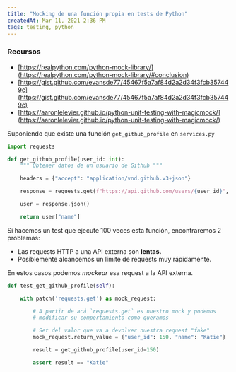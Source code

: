 ```yaml
---
title: "Mocking de una función propia en tests de Python"
createdAt: Mar 11, 2021 2:36 PM
tags: testing, python
---
```


### Recursos

-   [https://realpython.com/python-mock-library/](https://realpython.com/python-mock-library/#conclusion)
-   [https://gist.github.com/evansde77/45467f5a7af84d2a2d34f3fcb357449c](https://gist.github.com/evansde77/45467f5a7af84d2a2d34f3fcb357449c)
-   [https://aaronlelevier.github.io/python-unit-testing-with-magicmock/](https://aaronlelevier.github.io/python-unit-testing-with-magicmock/)

Suponiendo que existe una función `get_github_profile` en `services.py`

```python
import requests

def get_github_profile(user_id: int):
	""" Obtener datos de un usuario de Github """

    headers = {"accept": "application/vnd.github.v3+json"}

    response = requests.get(f"https://api.github.com/users/{user_id}", headers=headers)

    user = response.json()

    return user["name"]
```

Si hacemos un test que ejecute 100 veces esta función, encontraremos 2 problemas:

-   Las requests HTTP a una API externa son **lentas.**
-   Posiblemente alcancemos un límite de requests muy rápidamente.

En estos casos podemos _mockear_ esa request a la API externa.

```python
def test_get_github_profile(self):

    with patch('requests.get') as mock_request:

        # A partir de acá `requests.get` es nuestro mock y podemos
        # modificar su comportamiento como queramos

        # Set del valor que va a devolver nuestra request "fake"
        mock_request.return_value = {"user_id": 150, "name": "Katie"}

        result = get_github_profile(user_id=150)

        assert result == "Katie"
```
